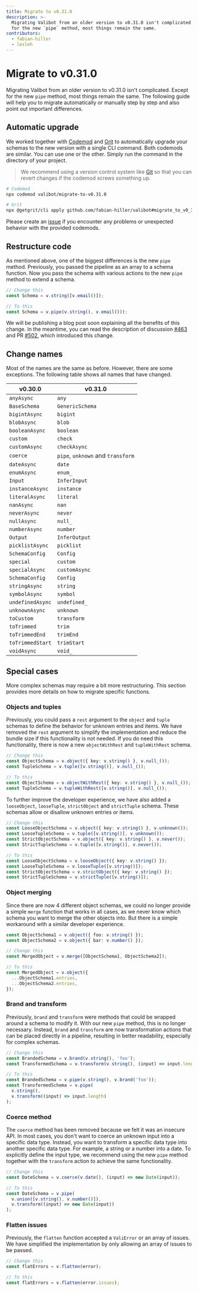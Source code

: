 ```yaml
---
title: Migrate to v0.31.0
description: >-
  Migrating Valibot from an older version to v0.31.0 isn't complicated. Except
  for the new `pipe` method, most things remain the same.
contributors:
  - fabian-hiller
  - lesleh
---
```



# Migrate to v0.31.0

Migrating Valibot from an older version to v0.31.0 isn't complicated. Except for the new <Link href="/api/pipe/">`pipe`</Link> method, most things remain the same. The following guide will help you to migrate automatically or manually step by step and also point out important differences.

## Automatic upgrade

We worked together with [Codemod](https://codemod.com/registry/valibot-migrate-to-v0-31-0) and [Grit](https://docs.grit.io/registry/github.com/fabian-hiller/valibot/migrate_to_v0_31_0) to automatically upgrade your schemas to the new version with a single CLI command. Both codemods are similar. You can use one or the other. Simply run the command in the directory of your project.

> We recommend using a version control system like [Git](https://git-scm.com/) so that you can revert changes if the codemod screws something up.

```bash
# Codemod
npx codemod valibot/migrate-to-v0.31.0

# Grit
npx @getgrit/cli apply github.com/fabian-hiller/valibot#migrate_to_v0_31_0
```

Please create an [issue](https://github.com/fabian-hiller/valibot/issues/new) if you encounter any problems or unexpected behavior with the provided codemods.

## Restructure code

As mentioned above, one of the biggest differences is the new <Link href="/api/pipe/">`pipe`</Link> method. Previously, you passed the pipeline as an array to a schema function. Now you pass the schema with various actions to the new <Link href="/api/pipe/">`pipe`</Link> method to extend a schema.

```ts
// Change this
const Schema = v.string([v.email()]);

// To this
const Schema = v.pipe(v.string(), v.email()));
```

We will be publishing a blog post soon explaining all the benefits of this change. In the meantime, you can read the description of discussion [#463](https://github.com/fabian-hiller/valibot/discussions/463) and PR [#502](https://github.com/fabian-hiller/valibot/pull/502), which introduced this change.

## Change names

Most of the names are the same as before. However, there are some exceptions. The following table shows all names that have changed.

| v0.30.0          | v0.31.0                                                                                                                                |
| ---------------- | -------------------------------------------------------------------------------------------------------------------------------------- |
| `anyAsync`       | <Link href="/api/any/">`any`</Link>                                                                                                    |
| `BaseSchema`     | <Link href="/api/GenericSchema/">`GenericSchema`</Link>                                                                                |
| `bigintAsync`    | <Link href="/api/bigint/">`bigint`</Link>                                                                                              |
| `blobAsync`      | <Link href="/api/blob/">`blob`</Link>                                                                                                  |
| `booleanAsync`   | <Link href="/api/boolean/">`boolean`</Link>                                                                                            |
| `custom`         | <Link href="/api/check/">`check`</Link>                                                                                                |
| `customAsync`    | <Link href="/api/checkAsync/">`checkAsync`</Link>                                                                                      |
| `coerce`         | <Link href="/api/pipe/">`pipe`</Link>, <Link href="/api/unknown/">`unknown`</Link> and <Link href="/api/transform/">`transform`</Link> |
| `dateAsync`      | <Link href="/api/date/">`date`</Link>                                                                                                  |
| `enumAsync`      | <Link href="/api/enum_/">`enum_`</Link>                                                                                                |
| `Input`          | <Link href="/api/InferInput/">`InferInput`</Link>                                                                                      |
| `instanceAsync`  | <Link href="/api/instance/">`instance`</Link>                                                                                          |
| `literalAsync`   | <Link href="/api/literal/">`literal`</Link>                                                                                            |
| `nanAsync`       | <Link href="/api/nan/">`nan`</Link>                                                                                                    |
| `neverAsync`     | <Link href="/api/never/">`never`</Link>                                                                                                |
| `nullAsync`      | <Link href="/api/null_/">`null_`</Link>                                                                                                |
| `numberAsync`    | <Link href="/api/number/">`number`</Link>                                                                                              |
| `Output`         | <Link href="/api/InferOutput/">`InferOutput`</Link>                                                                                    |
| `picklistAsync`  | <Link href="/api/picklist/">`picklist`</Link>                                                                                          |
| `SchemaConfig`   | <Link href="/api/Config/">`Config`</Link>                                                                                              |
| `special`        | <Link href="/api/custom/">`custom`</Link>                                                                                              |
| `specialAsync`   | <Link href="/api/customAsync/">`customAsync`</Link>                                                                                    |
| `SchemaConfig`   | <Link href="/api/string/">`Config`</Link>                                                                                              |
| `stringAsync`    | <Link href="/api/string/">`string`</Link>                                                                                              |
| `symbolAsync`    | <Link href="/api/symbol/">`symbol`</Link>                                                                                              |
| `undefinedAsync` | <Link href="/api/undefined_/">`undefined_`</Link>                                                                                      |
| `unknownAsync`   | <Link href="/api/unknown/">`unknown`</Link>                                                                                            |
| `toCustom`       | <Link href="/api/transform/">`transform`</Link>                                                                                        |
| `toTrimmed`      | <Link href="/api/trim/">`trim`</Link>                                                                                                  |
| `toTrimmedEnd`   | <Link href="/api/trimEnd/">`trimEnd`</Link>                                                                                            |
| `toTrimmedStart` | <Link href="/api/trimStart/">`trimStart`</Link>                                                                                        |
| `voidAsync`      | <Link href="/api/void_/">`void_`</Link>                                                                                                |

## Special cases

More complex schemas may require a bit more restructuring. This section provides more details on how to migrate specific functions.

### Objects and tuples

Previously, you could pass a `rest` argument to the <Link href="/api/object/">`object`</Link> and <Link href="/api/tuple/">`tuple`</Link> schemas to define the behavior for unknown entries and items. We have removed the `rest` argument to simplify the implementation and reduce the bundle size if this functionality is not needed. If you do need this functionality, there is now a new <Link href="/api/objectWithRest/">`objectWithRest`</Link> and <Link href="/api/tupleWithRest/">`tupleWithRest`</Link> schema.

```ts
// Change this
const ObjectSchema = v.object({ key: v.string() }, v.null_());
const TupleSchema = v.tuple([v.string()], v.null_());

// To this
const ObjectSchema = v.objectWithRest({ key: v.string() }, v.null_());
const TupleSchema = v.tupleWithRest([v.string()], v.null_());
```

To further improve the developer experience, we have also added a <Link href="/api/looseObject/">`looseObject`</Link>, <Link href="/api/looseTuple/">`looseTuple`</Link>, <Link href="/api/strictObject/">`strictObject`</Link> and <Link href="/api/strictTuple/">`strictTuple`</Link> schema. These schemas allow or disallow unknown entries or items.

```ts
// Change this
const LooseObjectSchema = v.object({ key: v.string() }, v.unknown());
const LooseTupleSchema = v.tuple([v.string()], v.unknown());
const StrictObjectSchema = v.object({ key: v.string() }, v.never());
const StrictTupleSchema = v.tuple([v.string()], v.never());

// To this
const LooseObjectSchema = v.looseObject({ key: v.string() });
const LooseTupleSchema = v.looseTuple([v.string()]);
const StrictObjectSchema = v.strictObject({ key: v.string() });
const StrictTupleSchema = v.strictTuple([v.string()]);
```

### Object merging

Since there are now 4 different object schemas, we could no longer provide a simple `merge` function that works in all cases, as we never know which schema you want to merge the other objects into. But there is a simple workaround with a similar developer experience.

```ts
const ObjectSchema1 = v.object({ foo: v.string() });
const ObjectSchema2 = v.object({ bar: v.number() });

// Change this
const MergedObject = v.merge([ObjectSchema1, ObjectSchema2]);

// To this
const MergedObject = v.object({
  ...ObjectSchema1.entries,
  ...ObjectSchema2.entries,
});
```

### Brand and transform

Previously, <Link href="/api/brand/">`brand`</Link> and <Link href="/api/transform/">`transform`</Link> were methods that could be wrapped around a schema to modify it. With our new <Link href="/api/pipe/">`pipe`</Link> method, this is no longer necessary. Instead, <Link href="/api/brand/">`brand`</Link> and <Link href="/api/transform/">`transform`</Link> are now transformation actions that can be placed directly in a pipeline, resulting in better readability, especially for complex schemas.

```ts
// Change this
const BrandedSchema = v.brand(v.string(), 'foo');
const TransformedSchema = v.transform(v.string(), (input) => input.length);

// To this
const BrandedSchema = v.pipe(v.string(), v.brand('foo'));
const TransformedSchema = v.pipe(
  v.string(),
  v.transform((input) => input.length)
);
```

### Coerce method

The `coerce` method has been removed because we felt it was an insecure API. In most cases, you don't want to coerce an unknown input into a specific data type. Instead, you want to transform a specific data type into another specific data type. For example, a string or a number into a date. To explicitly define the input type, we recommend using the new <Link href="/api/pipe/">`pipe`</Link> method together with the <Link href="/api/transform/">`transform`</Link> action to achieve the same functionality.

```ts
// Change this
const DateSchema = v.coerce(v.date(), (input) => new Date(input));

// To this
const DateSchema = v.pipe(
  v.union([v.string(), v.number()]),
  v.transform((input) => new Date(input))
);
```

### Flatten issues

Previously, the <Link href="/api/flatten/">`flatten`</Link> function accepted a <Link href="/api/ValiError/">`ValiError`</Link> or an array of issues. We have simplified the implementation by only allowing an array of issues to be passed.

```ts
// Change this
const flatErrors = v.flatten(error);

// To this
const flatErrors = v.flatten(error.issues);
```
